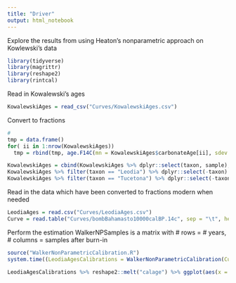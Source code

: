 ```yaml
---
title: "Driver"
output: html_notebook
---
```


Explore the results from using Heaton's nonparametric approach on Kowlewski's data 
```r
library(tidyverse)
library(magrittr)
library(reshape2)
library(rintcal)

```

Read in Kowalewski's ages
```r

KowalewskiAges = read_csv("Curves/KowalewskiAges.csv")

```
Convert to fractions
```r
# 
tmp = data.frame()
for( ii in 1:nrow(KowalewskiAges))
  tmp = rbind(tmp, age.F14C(mn = KowalewskiAges$carbonateAge[ii], sdev = KowalewskiAges$carbonateErr[ii]))

KowalewskiAges = cbind(KowalewskiAges %>% dplyr::select(taxon, sample), tmp)
KowalewskiAges %>% filter(taxon == "Leodia") %>% dplyr::select(-taxon) %>% write.csv("Curves/LeodiaAges.csv", row.names = FALSE)
KowalewskiAges %>% filter(taxon == "Tucetona") %>% dplyr::select(-taxon) %>% write.csv("Curves/TucetonaAges.csv", row.names = FALSE)
```



Read in the data which have been converted to fractions modern when needed
```r
LeodiaAges = read.csv("Curves/LeodiaAges.csv")
Curve = read.table("Curves/bombBahamasto10000calBP.14c", sep = "\t", header=TRUE)
```

Perform the estimation
WalkerNPSamples is a matrix with # rows = # years, # columns = samples after burn-in
```r
source("WalkerNonParametricCalibration.R")
system.time((LeodiaAgesCalibrations = WalkerNonParametricCalibration(Curve = Curve, Determinations = LeodiaAges)))

```

```r
LeodiaAgesCalibrations %>% reshape2::melt("calage") %>% ggplot(aes(x = calage, y = value, color = variable)) + geom_line()

```
